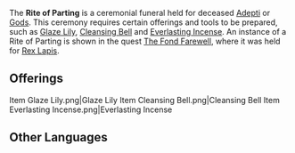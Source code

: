 {{Terminology Infobox
|type         = Lore
|type2        = Ceremonies
|region       = Liyue
}}
The '''Rite of Parting''' is a ceremonial funeral held for deceased [[Adepti]] or [[Gods]]. This ceremony requires certain offerings and tools to be prepared, such as [[Glaze Lily]], [[Cleansing Bell]] and [[Everlasting Incense]]. An instance of a Rite of Parting is shown in the quest [[The Fond Farewell]], where it was held for [[Rex Lapis]].

==Offerings==
<gallery hideaddbutton="true" captionalign="center">
Item Glaze Lily.png|Glaze Lily
Item Cleansing Bell.png|Cleansing Bell
Item Everlasting Incense.png|Everlasting Incense
</gallery>

==Other Languages==
{{Other Languages
|en       = Rite of Parting
|zhs      = 送仙典仪
|zhs_rm   = Sòngxiān Diǎnyí
|zht      = 送仙典儀
|zht_rm   = Sòngxiān Diǎnyí
|zh_tl    = Adeptus Send-Off Ritual
|ja       = {{Rubi|送|そう|仙|せん|儀|ぎ|式|しき}}
|ja_rm    = Sousen Gishiki
|ja_tl    = Adeptus Send-Off Ritual
|ko       = {{tt|송신의례|送神儀禮}}
|ko_rm    = Songsin Uirye
|ko_tl    = God Send-Off Ritual
|es       = Rito del Ascenso
|es_tl    = Rite of the Ascent
|fr       = Rituel de l'ascension
|fr_tl    = Ritual of the Ascension
|ru       = Церемония Вознесения
|ru_tl    = 
|th       = พิธีส่งเซียน
|th_rm    = Phithi Song Sian
|th_tl    = 
|vi       = {{tt|Điển Lễ|典禮}} {{tt|Tiễn Tiên|餞仙}}
|vi_tl    = Adeptus Send-Off Ritual
|de       = Adeptenabschied
|de_tl    = Adeptus Parting
|id       = Rite of Parting
|pt       = Ritual de Ascensão
|pt_tl    = Ritual of Ascension
}}